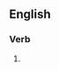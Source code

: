 ==English==

===Verb===
{{head|en|present participle}}

# {{present participle of|interrogate|lang=en|nocat=1}}